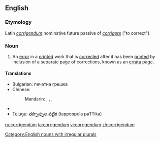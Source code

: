 ==English==

===Etymology===
Latin ''[[corrigendum#Latin|corrigendum]]'' nominative future passive of ''[[corrigere]]'' ("to correct").

===Noun===
{{en-noun|corrigend|a}}

# An [[error]] in a [[print]]ed work that is [[correct]]ed after it has been [[print]]ed by inclusion of a separate page of corrections, known as an [[errata]] page.

====Translations====
{{trans-top|error in a printed work}}
* Bulgarian: печатна грешка
* Chinese:
*: Mandarin: {{t|zh|勘誤|sc=Hani}}, {{t|zh|勘误|tr=kānwù|sc=Hani}}, {{i|alternative form:}} {{t|zh|刊誤|sc=Hani}}, {{t|zh|刊误|sc=Hani}}
{{trans-mid}}
* {{trreq|Finnish}}
* [[Telugu]]: [[తప్పొప్పుల పట్టిక]] (tappoppula paTTika)
{{trans-bottom}}

[[Category:English nouns with irregular plurals]]

[[ru:corrigendum]]
[[ta:corrigendum]]
[[vi:corrigendum]]
[[zh:corrigendum]]